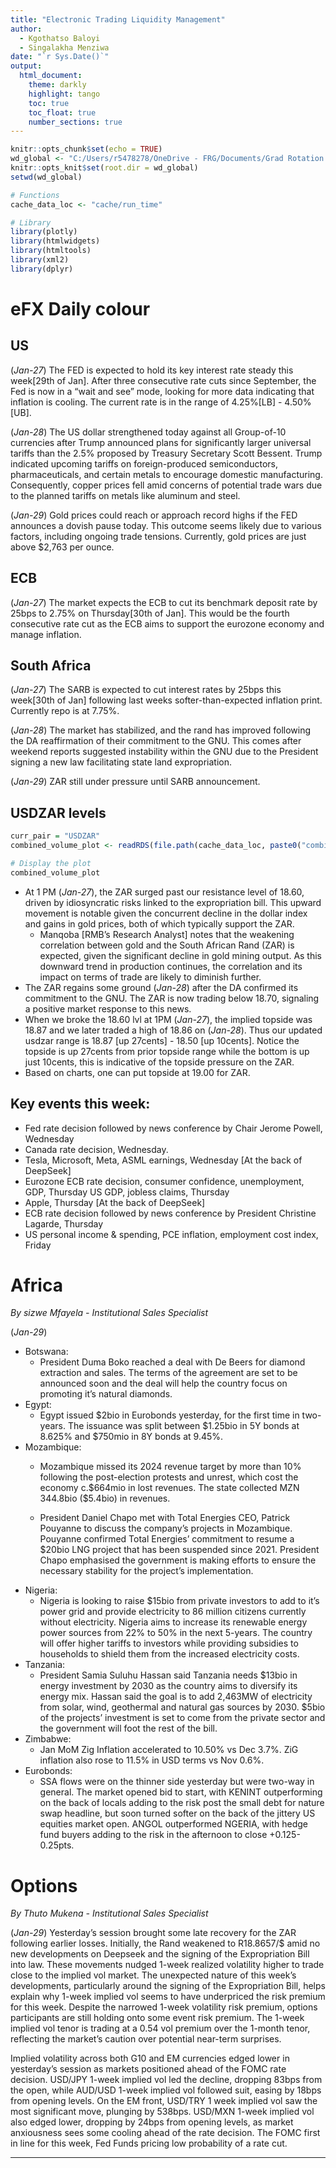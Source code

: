 ---
title: "Electronic Trading Liquidity Management"
author: 
  - Kgothatso Baloyi 
  - Singalakha Menziwa
date: "`r Sys.Date()`"
output: 
  html_document:
    theme: darkly
    highlight: tango
    toc: true
    toc_float: true
    number_sections: true
---

```{r setup, include=FALSE}
knitr::opts_chunk$set(echo = TRUE)
wd_global <- "C:/Users/r5478278/OneDrive - FRG/Documents/Grad Rotation info/Singalakha/5. Electronic Liquidity/Shiny/IntraDay_Analytics"
knitr::opts_knit$set(root.dir = wd_global)
setwd(wd_global)

# Functions
cache_data_loc <- "cache/run_time"

# Library
library(plotly)
library(htmlwidgets)
library(htmltools)
library(xml2)
library(dplyr)
```

# eFX Daily colour
## US 

(*Jan-27*) The FED is expected to hold its key interest rate steady this week[29th of Jan]. After three consecutive rate cuts since September, the Fed is now in a "wait and see" mode, looking for more data indicating that inflation is cooling. The current rate is in the range of 4.25%[LB] - 4.50%[UB].

(*Jan-28*) The US dollar strengthened today against all Group-of-10 currencies after Trump announced plans for significantly larger universal tariffs than the 2.5% proposed by Treasury Secretary Scott Bessent. Trump indicated upcoming tariffs on foreign-produced semiconductors, pharmaceuticals, and certain metals to encourage domestic manufacturing. 
Consequently, copper prices fell amid concerns of potential trade wars due to the planned tariffs on metals like aluminum and steel.

(*Jan-29*) Gold prices could reach or approach record highs if the FED announces a dovish pause today. This outcome seems likely due to various factors, including ongoing trade tensions. Currently, gold prices are just above $2,763 per ounce.

## ECB

(*Jan-27*) The market expects the ECB to cut its benchmark deposit rate by 25bps to 2.75% on Thursday[30th of Jan]. This would be the fourth consecutive rate cut as the ECB aims to support the eurozone economy and manage inflation.

## South Africa

(*Jan-27*) The SARB is expected to cut interest rates by 25bps this week[30th of Jan] following last weeks softer-than-expected inflation print. Currently repo is at 7.75%.

(*Jan-28*) The market has stabilized, and the rand has improved following the DA reaffirmation of their commitment to the GNU. This comes after weekend reports suggested instability within the GNU due to the President signing a new law facilitating state land expropriation. 

(*Jan-29*) ZAR still under pressure until SARB announcement.

## USDZAR levels

```{r, echo=FALSE,  fig.width=12, fig.height=7}
curr_pair = "USDZAR"
combined_volume_plot <- readRDS(file.path(cache_data_loc, paste0("combined_vol_price_", curr_pair, ".rds")))

# Display the plot
combined_volume_plot
```

- At 1 PM (*Jan-27*), the ZAR surged past our resistance level of 18.60, driven by idiosyncratic risks linked to the expropriation bill. This upward movement is notable given the concurrent decline in the dollar index and gains in gold prices, both of which typically support the ZAR.
  - Manqoba [RMB's Research Analyst] notes that the weakening correlation between gold and the South African Rand (ZAR) is expected, given the significant decline in gold mining output. As this downward trend in production continues, the correlation and its impact on terms of trade are likely to diminish further.
- The ZAR regains some ground (*Jan-28*) after the DA confirmed its commitment to the GNU. The ZAR is now trading below 18.70, signaling a positive market response to this news.
- When we broke the 18.60 lvl at 1PM (*Jan-27*), the implied topside was 18.87 and we later traded a high of 18.86 on (*Jan-28*). Thus our updated usdzar range is 18.87 [up 27cents] - 18.50 [up 10cents]. Notice the topside is up 27cents from prior topside range while the bottom is up just 10cents, this is indicative of the topside pressure on the ZAR.
- Based on charts, one can put topside at 19.00 for ZAR.

## Key events this week:
- Fed rate decision followed by news conference by Chair Jerome Powell, Wednesday
- Canada rate decision, Wednesday.
- Tesla, Microsoft, Meta, ASML earnings, Wednesday [At the back of DeepSeek]
- Eurozone ECB rate decision, consumer confidence, unemployment, GDP, Thursday
US GDP, jobless claims, Thursday
- Apple, Thursday [At the back of DeepSeek]
- ECB rate decision followed by news conference by President Christine Lagarde, Thursday
- US personal income & spending, PCE inflation, employment cost index, Friday

# Africa
*By sizwe Mfayela - Institutional Sales Specialist*

(*Jan-29*)

- Botswana: 
  - President Duma Boko reached a deal with De Beers for diamond extraction and sales. The terms of the agreement are set to be announced soon and the deal will help the country focus on promoting it’s natural diamonds.

- Egypt: 
  - Egypt issued \$2bio in Eurobonds yesterday, for the first time in two-years. The issuance was split between \$1.25bio in 5Y bonds at 8.625% and \$750mio in 8Y bonds at 9.45%.

- Mozambique: 
  - Mozambique missed its 2024 revenue target by more than 10% following the post-election protests and unrest, which cost the economy c.\$664mio in lost revenues. The state collected MZN 344.8bio (\$5.4bio) in revenues.

  - President Daniel Chapo met with Total Energies CEO, Patrick Pouyanne to discuss the company’s projects in Mozambique. Pouyanne confirmed Total Energies’ commitment to resume a $20bio LNG project that has been suspended since 2021. President Chapo emphasised the government is making efforts to ensure the necessary stability for the project’s implementation.

- Nigeria: 
  - Nigeria is looking to raise $15bio from private investors to add to it’s power grid and provide electricity to 86 million citizens currently without electricity. Nigeria aims to increase its renewable energy power sources from 22% to 50% in the next 5-years. The country will offer higher tariffs to investors while providing subsidies to households to shield them from the increased electricity costs.

- Tanzania: 
  - President Samia Suluhu Hassan said Tanzania needs \$13bio in energy investment by 2030 as the country aims to diversify its energy mix. Hassan said the goal is to add 2,463MW of electricity from solar, wind, geothermal and natural gas sources by 2030. \$5bio of the projects’ investment is set to come from the private sector and the government will foot the rest of the bill.

- Zimbabwe: 
  - Jan MoM Zig Inflation accelerated to 10.50% vs Dec 3.7%. ZiG inflation also rose to 11.5% in USD terms vs Nov 0.6%.
  
- Eurobonds:  
  - SSA flows were on the thinner side yesterday but were two-way in general. The market opened bid to start, with KENINT outperforming on the back of locals adding to the risk post the small debt for nature swap headline, but soon turned softer on the back of the jittery US equities market open. ANGOL outperformed NGERIA, with hedge fund buyers adding to the risk in the afternoon to close +0.125-0.25pts.

# Options

*By Thuto Mukena - Institutional Sales Specialist*

(*Jan-29*) Yesterday’s session brought some late recovery for the ZAR following earlier losses. Initially, the Rand weakened to R18.8657/\$ amid no new developments on Deepseek and the signing of the Expropriation Bill into law. These movements nudged 1-week realized volatility higher to trade close to the implied vol market. The unexpected nature of this week’s developments, particularly around the signing of the Expropriation Bill, helps explain why 1-week implied vol seems to have underpriced the risk premium for this week. Despite the narrowed 1-week volatility risk premium, options participants are still holding onto some event risk premium. The 1-week implied vol tenor is trading at a 0.54 vol premium over the 1-month tenor, reflecting the market's caution over potential near-term surprises.

Implied volatility across both G10 and EM currencies edged lower in yesterday’s session as markets positioned ahead of the FOMC rate decision. USD/JPY 1-week implied vol led the decline, dropping 83bps from the open, while AUD/USD 1-week implied vol followed suit, easing by 18bps from opening levels. On the EM front, USD/TRY 1 week implied vol saw the most significant move, plunging by 538bps. USD/MXN 1-week implied vol also edged lower, dropping by 24bps from opening levels, as market anxiousness sees some cooling ahead of the rate decision. The FOMC first in line for this week, Fed Funds pricing low probability of a rate cut.

---
